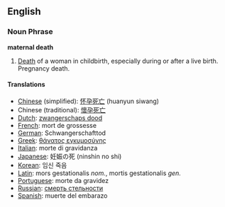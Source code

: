 ==English==

===Noun Phrase===
{{Wikipedia}}
'''maternal death'''

#[[Death]] of a woman in childbirth, especially during or after a live birth. Pregnancy death.

====Translations====

*[[Chinese]] (simplified): [[怀孕死亡]] (huanyun siwang)
*Chinese (traditional): [[懷孕死亡]]
*[[Dutch]]: [[zwangerschaps dood]]
*[[French]]: mort de grossesse
*[[German]]: Schwangerschafttod 
*[[Greek]]: [[θάνατος εγκυμοσύνης]]
*[[Italian]]: morte di gravidanza 
*[[Japanese]]: 妊娠の死 (ninshin no shi)
*[[Korean]]: 임신 죽음
*[[Latin]]: mors gestationalis ''nom.'', mortis gestationalis ''gen.''
*[[Portuguese]]: morte da gravidez 
*[[Russian]]: [[смерть стельности]]
*[[Spanish]]: muerte del embarazo